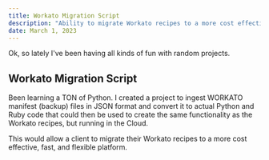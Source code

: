 ```yaml
---
title: Workato Migration Script
description: "Ability to migrate Workato recipes to a more cost effective, fast, and flexible platform."
date: March 1, 2023
---
```


Ok, so lately I've been having all kinds of fun with random projects. 


## Workato Migration Script

Been learning a TON of Python.  I created a project to ingest WORKATO manifest (backup) files in JSON
format and convert it to actual Python and Ruby code that could then 
be used to create the same functionality as the Workato recipes, but running
in the Cloud. 

This would allow a client to migrate their Workato recipes to a more cost 
effective, fast, and flexible platform.


